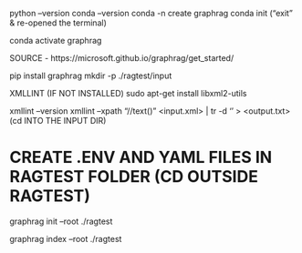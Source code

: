 python --version
conda --version
conda -n create graphrag
conda  init
("exit" & re-opened the terminal)

conda activate graphrag

SOURCE - https://microsoft.github.io/graphrag/get_started/

pip install graphrag
mkdir -p ./ragtest/input


XMLLINT
(IF NOT INSTALLED)
sudo apt-get install libxml2-utils  


xmllint --version
xmllint --xpath "//text()" <input.xml> | tr -d '\n' > <output.txt>  (cd INTO THE INPUT DIR)


# CREATE .ENV AND YAML FILES IN RAGTEST FOLDER (CD OUTSIDE RAGTEST)
graphrag init --root ./ragtest 

graphrag index --root ./ragtest


